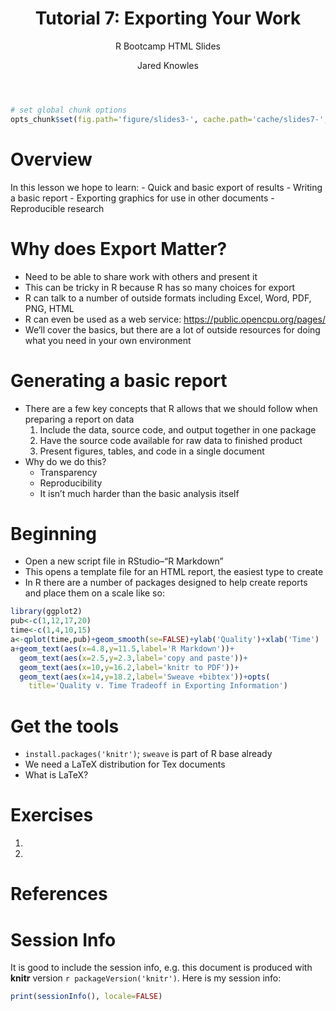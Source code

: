 % Tutorial 7: Exporting Your Work
% R Bootcamp HTML Slides
% Jared Knowles

```r
# set global chunk options
opts_chunk$set(fig.path='figure/slides3-', cache.path='cache/slides7-',fig.width=8,fig.height=6,message=FALSE,error=FALSE,warning=FALSE,echo=TRUE,dev='svg')
```

# Overview
In this lesson we hope to learn:
- Quick and basic export of results
- Writing a basic report
- Exporting graphics for use in other documents
- Reproducible research

# Why does Export Matter?
- Need to be able to share work with others and present it
- This can be tricky in R because R has so many choices for export
- R can talk to a number of outside formats including Excel, Word, PDF, PNG, HTML
- R can even be used as a web service: [https://public.opencpu.org/pages/](https://public.opencpu.org/pages/)
- We'll cover the basics, but there are a lot of outside resources for doing what you need in your own environment

# Generating a basic report
- There are a few key concepts that R allows that we should follow when preparing a report on data
  1. Include the data, source code, and output together in one package
  2. Have the source code available for raw data to finished product
  3. Present figures, tables, and code in a single document
- Why do we do this?
  * Transparency
  * Reproducibility
  * It isn't much harder than the basic analysis itself

# Beginning
- Open a new script file in RStudio--"R Markdown"
- This opens a template file for an HTML report, the easiest type to create
- In R there are a number of packages designed to help create reports and place them on a scale like so:

```r
library(ggplot2)
pub<-c(1,12,17,20)
time<-c(1,4,10,15)
a<-qplot(time,pub)+geom_smooth(se=FALSE)+ylab('Quality')+xlab('Time')
a+geom_text(aes(x=4.8,y=11.5,label='R Markdown'))+
  geom_text(aes(x=2.5,y=2.3,label='copy and paste'))+
  geom_text(aes(x=10,y=16.2,label='knitr to PDF'))+
  geom_text(aes(x=14,y=18.2,label='Sweave +bibtex'))+opts(
    title='Quality v. Time Tradeoff in Exporting Information')
```

# Get the tools
- `install.packages('knitr')`; `sweave` is part of R base already
- We need a LaTeX distribution for Tex documents
- What is LaTeX?

# Exercises 
1.
2.


# References


# Session Info

It is good to include the session info, e.g. this document is produced with **knitr** version `r packageVersion('knitr')`. Here is my session info:

```r
print(sessionInfo(), locale=FALSE)
```

